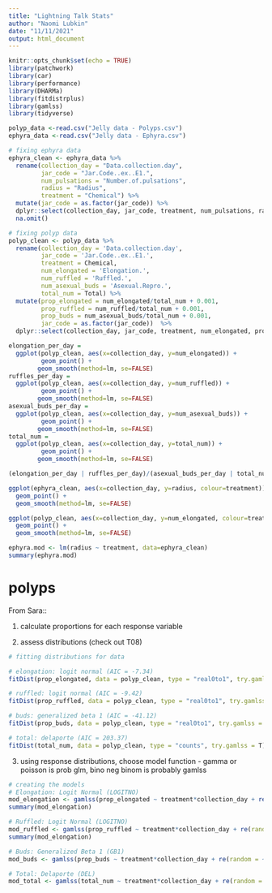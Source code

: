 ```yaml
---
title: "Lightning Talk Stats"
author: "Naomi Lubkin"
date: "11/11/2021"
output: html_document
---
```


```r
knitr::opts_chunk$set(echo = TRUE)
library(patchwork)
library(car)
library(performance)
library(DHARMa)
library(fitdistrplus)
library(gamlss)
library(tidyverse)
```

```r
polyp_data <-read.csv("Jelly data - Polyps.csv")
ephyra_data <-read.csv("Jelly data - Ephyra.csv")
```

```r
# fixing ephyra data
ephyra_clean <- ephyra_data %>%
  rename(collection_day = "Data.collection.day",
         jar_code = "Jar.Code..ex..E1.",
         num_pulsations = "Number.of.pulsations", 
         radius = "Radius", 
         treatment = "Chemical") %>%
  mutate(jar_code = as.factor(jar_code)) %>%
  dplyr::select(collection_day, jar_code, treatment, num_pulsations, radius) %>%
  na.omit()

# fixing polyp data
polyp_clean <- polyp_data %>%
  rename(collection_day = 'Data.collection.day', 
         jar_code = 'Jar.Code..ex..E1.', 
         treatment = Chemical, 
         num_elongated = 'Elongation.', 
         num_ruffled = 'Ruffled.', 
         num_asexual_buds = 'Asexual.Repro.', 
         total_num = Total) %>%
  mutate(prop_elongated = num_elongated/total_num + 0.001, 
         prop_ruffled = num_ruffled/total_num + 0.001, 
         prop_buds = num_asexual_buds/total_num + 0.001,
         jar_code = as.factor(jar_code))  %>%
  dplyr::select(collection_day, jar_code, treatment, num_elongated, prop_elongated, num_ruffled, prop_ruffled, num_asexual_buds, prop_buds, total_num) 

```

```r
elongation_per_day = 
  ggplot(polyp_clean, aes(x=collection_day, y=num_elongated)) +
         geom_point() +
        geom_smooth(method=lm, se=FALSE)
ruffles_per_day = 
  ggplot(polyp_clean, aes(x=collection_day, y=num_ruffled)) +
         geom_point() +
        geom_smooth(method=lm, se=FALSE)
asexual_buds_per_day = 
  ggplot(polyp_clean, aes(x=collection_day, y=num_asexual_buds)) +
         geom_point() +
        geom_smooth(method=lm, se=FALSE)
total_num = 
  ggplot(polyp_clean, aes(x=collection_day, y=total_num)) +
         geom_point() +
        geom_smooth(method=lm, se=FALSE)

(elongation_per_day | ruffles_per_day)/(asexual_buds_per_day | total_num)
```

```r
ggplot(ephyra_clean, aes(x=collection_day, y=radius, colour=treatment)) +
  geom_point() +
  geom_smooth(method=lm, se=FALSE)
```

```r
ggplot(polyp_clean, aes(x=collection_day, y=num_elongated, colour=treatment))+
  geom_point() +
  geom_smooth(method=lm, se=FALSE)
```

```r
ephyra.mod <- lm(radius ~ treatment, data=ephyra_clean)
summary(ephyra.mod)
```



# polyps

From Sara:: 

1. calculate proportions for each response variable 

2. assess distributions (check out T08) 
```r
# fitting distributions for data

# elongation: logit normal (AIC = -7.34)
fitDist(prop_elongated, data = polyp_clean, type = "real0to1", try.gamlss = T)

# ruffled: logit normal (AIC = -9.42)
fitDist(prop_ruffled, data = polyp_clean, type = "real0to1", try.gamlss = T)

# buds: generalized beta 1 (AIC = -41.12)
fitDist(prop_buds, data = polyp_clean, type = "real0to1", try.gamlss = T)

# total: delaporte (AIC = 203.37)
fitDist(total_num, data = polyp_clean, type = "counts", try.gamlss = T)

```

3. using response distributions, choose model function - gamma or poisson is prob glm, bino neg binom is probably gamlss 
```r
# creating the models
# Elongation: Logit Normal (LOGITNO)
mod_elongation <- gamlss(prop_elongated ~ treatment*collection_day + re(random = ~1 | jar_code), family = LOGITNO(), data = polyp_clean, control = gamlss.control(n.cyc = 60))
summary(mod_elongation)

# Ruffled: Logit Normal (LOGITNO)
mod_ruffled <- gamlss(prop_ruffled ~ treatment*collection_day + re(random = ~1 | jar_code), family = LOGITNO(), data = polyp_clean, control = gamlss.control(n.cyc = 50))
summary(mod_elongation)

# Buds: Generalized Beta 1 (GB1)
mod_buds <- gamlss(prop_buds ~ treatment*collection_day + re(random = ~1 | jar_code), family = GB1(), data = polyp_clean, control = gamlss.control(n.cyc = 100))

# Total: Delaporte (DEL)
mod_total <- gamlss(total_num ~ treatment*collection_day + re(random = ~1 | jar_code), family = DEL(), data = polyp_clean, control = gamlss.control(n.cyc = 60))
```

